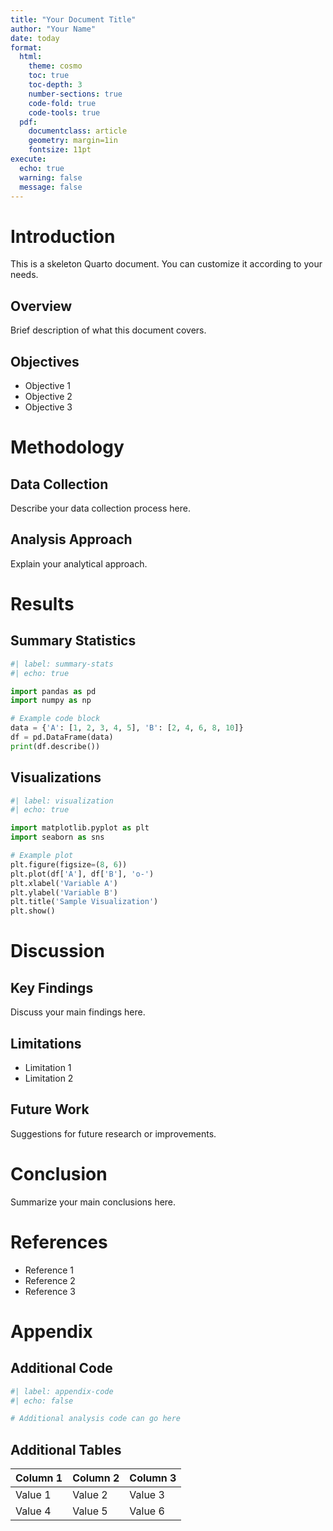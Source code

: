```yaml
---
title: "Your Document Title"
author: "Your Name"
date: today
format: 
  html:
    theme: cosmo
    toc: true
    toc-depth: 3
    number-sections: true
    code-fold: true
    code-tools: true
  pdf:
    documentclass: article
    geometry: margin=1in
    fontsize: 11pt
execute:
  echo: true
  warning: false
  message: false
---
```


# Introduction

This is a skeleton Quarto document. You can customize it according to your needs.

## Overview

Brief description of what this document covers.

## Objectives

- Objective 1
- Objective 2
- Objective 3

# Methodology

## Data Collection

Describe your data collection process here.

## Analysis Approach

Explain your analytical approach.

# Results

## Summary Statistics

```python
#| label: summary-stats
#| echo: true

import pandas as pd
import numpy as np

# Example code block
data = {'A': [1, 2, 3, 4, 5], 'B': [2, 4, 6, 8, 10]}
df = pd.DataFrame(data)
print(df.describe())
```

## Visualizations

```python
#| label: visualization
#| echo: true

import matplotlib.pyplot as plt
import seaborn as sns

# Example plot
plt.figure(figsize=(8, 6))
plt.plot(df['A'], df['B'], 'o-')
plt.xlabel('Variable A')
plt.ylabel('Variable B')
plt.title('Sample Visualization')
plt.show()
```

# Discussion

## Key Findings

Discuss your main findings here.

## Limitations

- Limitation 1
- Limitation 2

## Future Work

Suggestions for future research or improvements.

# Conclusion

Summarize your main conclusions here.

# References

- Reference 1
- Reference 2
- Reference 3

# Appendix

## Additional Code

```python
#| label: appendix-code
#| echo: false

# Additional analysis code can go here
```

## Additional Tables

| Column 1 | Column 2 | Column 3 |
|----------|----------|----------|
| Value 1  | Value 2  | Value 3  |
| Value 4  | Value 5  | Value 6  |
